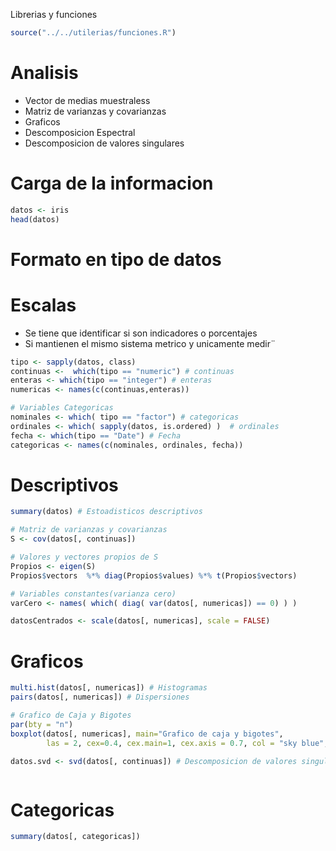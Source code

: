 
Librerias y funciones
```r
source("../../utilerias/funciones.R")
```

# Analisis
* Vector de medias muestraless
* Matriz de varianzas y covarianzas
* Graficos
* Descomposicion Espectral
* Descomposicion de valores singulares

# Carga de la informacion
```r
datos <- iris
head(datos)
```

# Formato en tipo de datos
# Escalas
* Se tiene que identificar si son indicadores o porcentajes
* Si mantienen el mismo sistema metrico y unicamente medir¨
```r
tipo <- sapply(datos, class)
continuas <-  which(tipo == "numeric") # continuas
enteras <- which(tipo == "integer") # enteras
numericas <- names(c(continuas,enteras))

# Variables Categoricas
nominales <- which( tipo == "factor") # categoricas
ordinales <- which( sapply(datos, is.ordered) )  # ordinales
fecha <- which(tipo == "Date") # Fecha
categoricas <- names(c(nominales, ordinales, fecha))
```

# Descriptivos
```r
summary(datos) # Estoadisticos descriptivos

# Matriz de varianzas y covarianzas
S <- cov(datos[, continuas])

# Valores y vectores propios de S
Propios <- eigen(S)
Propios$vectors  %*% diag(Propios$values) %*% t(Propios$vectors)

# Variables constantes(varianza cero)
varCero <- names( which( diag( var(datos[, numericas]) == 0) ) )

datosCentrados <- scale(datos[, numericas], scale = FALSE)
```

# Graficos
```r
multi.hist(datos[, numericas]) # Histogramas
pairs(datos[, numericas]) # Dispersiones

# Grafico de Caja y Bigotes
par(bty = "n")
boxplot(datos[, numericas], main="Grafico de caja y bigotes",  
        las = 2, cex=0.4, cex.main=1, cex.axis = 0.7, col = "sky blue", border= "black");grid()
```

```r
datos.svd <- svd(datos[, continuas]) # Descomposicion de valores singulares
```

```r

```


# Categoricas
```r
summary(datos[, categoricas])
```

